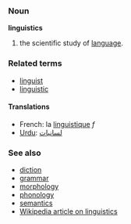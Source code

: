 ===Noun===
'''linguistics'''

#the scientific study of [[language]].

===Related terms===
*[[linguist]]
*[[linguistic]]

====Translations====
*French: la [[linguistique]] ''f''
*[[Urdu]]: [[لسانيات]]

===See also===
*[[diction]]
*[[grammar]]
*[[morphology]]
*[[phonology]]
*[[semantics]]
*[[w:linguistics|Wikipedia article on linguistics]]